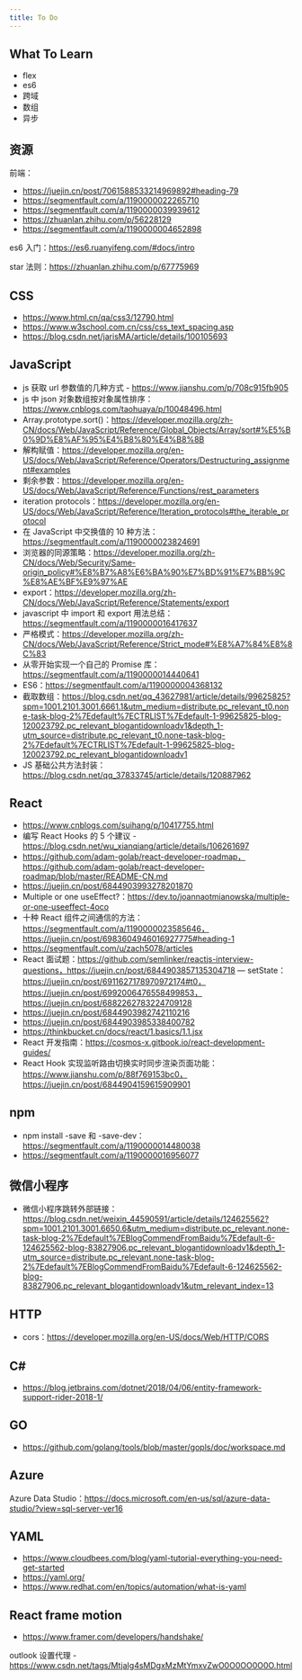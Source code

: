 ```yaml
---
title: To Do
---
```


## What To Learn

- flex
- es6
- 跨域
- 数组
- 异步

## 资源

前端：

- https://juejin.cn/post/7061588533214969892#heading-79
- https://segmentfault.com/a/1190000022265710
- https://segmentfault.com/a/1190000039939612
- https://zhuanlan.zhihu.com/p/56228129
- https://segmentfault.com/a/1190000004652898

es6 入门：https://es6.ruanyifeng.com/#docs/intro

star 法则：https://zhuanlan.zhihu.com/p/67775969

## CSS

- https://www.html.cn/qa/css3/12790.html
- https://www.w3school.com.cn/css/css_text_spacing.asp
- https://blog.csdn.net/jarisMA/article/details/100105693

## JavaScript

- js 获取 url 参数值的几种方式 - https://www.jianshu.com/p/708c915fb905
- js 中 json 对象数组按对象属性排序：https://www.cnblogs.com/taohuaya/p/10048496.html
- Array.prototype.sort()：https://developer.mozilla.org/zh-CN/docs/Web/JavaScript/Reference/Global_Objects/Array/sort#%E5%B0%9D%E8%AF%95%E4%B8%80%E4%B8%8B
- 解构赋值：https://developer.mozilla.org/en-US/docs/Web/JavaScript/Reference/Operators/Destructuring_assignment#examples
- 剩余参数：https://developer.mozilla.org/en-US/docs/Web/JavaScript/Reference/Functions/rest_parameters
- iteration protocols：https://developer.mozilla.org/en-US/docs/Web/JavaScript/Reference/Iteration_protocols#the_iterable_protocol
- 在 JavaScript 中交换值的 10 种方法：https://segmentfault.com/a/1190000023824691
- 浏览器的同源策略：https://developer.mozilla.org/zh-CN/docs/Web/Security/Same-origin_policy#%E8%B7%A8%E6%BA%90%E7%BD%91%E7%BB%9C%E8%AE%BF%E9%97%AE
- export：https://developer.mozilla.org/zh-CN/docs/Web/JavaScript/Reference/Statements/export
- javascript 中 import 和 export 用法总结：https://segmentfault.com/a/1190000016417637
- 严格模式：https://developer.mozilla.org/zh-CN/docs/Web/JavaScript/Reference/Strict_mode#%E8%A7%84%E8%8C%83
- 从零开始实现一个自己的 Promise 库：https://segmentfault.com/a/1190000014440641
- ES6：https://segmentfault.com/a/1190000004368132
- 截取数组：https://blog.csdn.net/qq_43627981/article/details/99625825?spm=1001.2101.3001.6661.1&utm_medium=distribute.pc_relevant_t0.none-task-blog-2%7Edefault%7ECTRLIST%7Edefault-1-99625825-blog-120023792.pc_relevant_blogantidownloadv1&depth_1-utm_source=distribute.pc_relevant_t0.none-task-blog-2%7Edefault%7ECTRLIST%7Edefault-1-99625825-blog-120023792.pc_relevant_blogantidownloadv1
- JS 基础公共方法封装：https://blog.csdn.net/qq_37833745/article/details/120887962

## React

- https://www.cnblogs.com/suihang/p/10417755.html
- 编写 React Hooks 的 5 个建议 - https://blog.csdn.net/wu_xianqiang/article/details/106261697
- https://github.com/adam-golab/react-developer-roadmap，https://github.com/adam-golab/react-developer-roadmap/blob/master/README-CN.md
- https://juejin.cn/post/6844903993278201870
- Multiple or one useEffect?：https://dev.to/joannaotmianowska/multiple-or-one-useeffect-4oco
- 十种 React 组件之间通信的方法：https://segmentfault.com/a/1190000023585646，https://juejin.cn/post/6983604946016927775#heading-1
- https://segmentfault.com/u/zach5078/articles
- React 面试题：https://github.com/semlinker/reactjs-interview-questions，https://juejin.cn/post/6844903857135304718
  — setState：https://juejin.cn/post/6911627178970972174#t0，https://juejin.cn/post/6992006476558499853，https://juejin.cn/post/6882262783224709128
- https://juejin.cn/post/6844903982742110216
- https://juejin.cn/post/6844903985338400782
- https://thinkbucket.cn/docs/react/1.basics/1.1.jsx
- React 开发指南：https://cosmos-x.gitbook.io/react-development-guides/
- React Hook 实现监听路由切换实时同步渲染页面功能：https://www.jianshu.com/p/88f769153bc0，https://juejin.cn/post/6844904159615909901

## npm

- npm install -save 和 -save-dev：https://segmentfault.com/a/1190000014480038
- https://segmentfault.com/a/1190000016956077

## 微信小程序

- 微信小程序跳转外部链接：https://blog.csdn.net/weixin_44590591/article/details/124625562?spm=1001.2101.3001.6650.6&utm_medium=distribute.pc_relevant.none-task-blog-2%7Edefault%7EBlogCommendFromBaidu%7Edefault-6-124625562-blog-83827906.pc_relevant_blogantidownloadv1&depth_1-utm_source=distribute.pc_relevant.none-task-blog-2%7Edefault%7EBlogCommendFromBaidu%7Edefault-6-124625562-blog-83827906.pc_relevant_blogantidownloadv1&utm_relevant_index=13

## HTTP

- cors：https://developer.mozilla.org/en-US/docs/Web/HTTP/CORS

## C#

- https://blog.jetbrains.com/dotnet/2018/04/06/entity-framework-support-rider-2018-1/

## GO

- https://github.com/golang/tools/blob/master/gopls/doc/workspace.md

## Azure

Azure Data Studio：https://docs.microsoft.com/en-us/sql/azure-data-studio/?view=sql-server-ver16

## YAML

- https://www.cloudbees.com/blog/yaml-tutorial-everything-you-need-get-started
- https://yaml.org/
- https://www.redhat.com/en/topics/automation/what-is-yaml

## React frame motion

- https://www.framer.com/developers/handshake/

outlook 设置代理 - https://www.csdn.net/tags/MtjaIg4sMDgxMzMtYmxvZwO0O0OO0O0O.html
